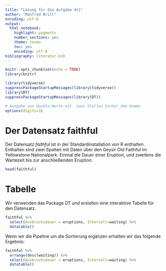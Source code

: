 ```yaml
---
title: "Lösung für die Aufgabe dt1"
author: "Manfred Brill"
encoding: utf-8
output:
  html_notebook:
    highlight: pygments
    number_sections: yes
    theme: cosmo
    toc: yes
    encoding: utf-8
bibliography: literatur.bib 
---
```


```r
knitr::opts_chunk$set(echo = TRUE)
library(knitr)

library(tidyverse)
suppressPackageStartupMessages(library(tidyverse))
library(DT)
suppressPackageStartupMessages(library(DT))

# Ausgabe von double-Werte mit  zwei Stellen hinter dem Komma
options(digits=3)
```

# Der Datensatz faithful
Der Datensatz *faithful* ist in der Standardinstallation von R enthalten. 
Enthalten sind zwei Spalten mit Daten über den Geysir Old Faithful im Yellowstone Nationalpark.
Einmal die Dauer einer Eruption, und zweitens die Wartezeit bis zur anschließenden Eruption.

```r
head(faithful)
```

# Tabelle
Wir verwenden das Package DT und erstellen eine interaktive Tabelle für den Datensatz.

```r
faithful %>% 
  select(Ausbruchsdauer = eruptions, Intervall=waiting) %>% 
  datatable()
```
Wenn wir die Pipeline um die Sortierung ergänzen erhalten wir das folgende Ergebnis:

```r
faithful %>% 
  arrange(desc(waiting)) %>% 
  select(Ausbruchsdauer = eruptions, Intervall=waiting) %>% 
  datatable()
```
